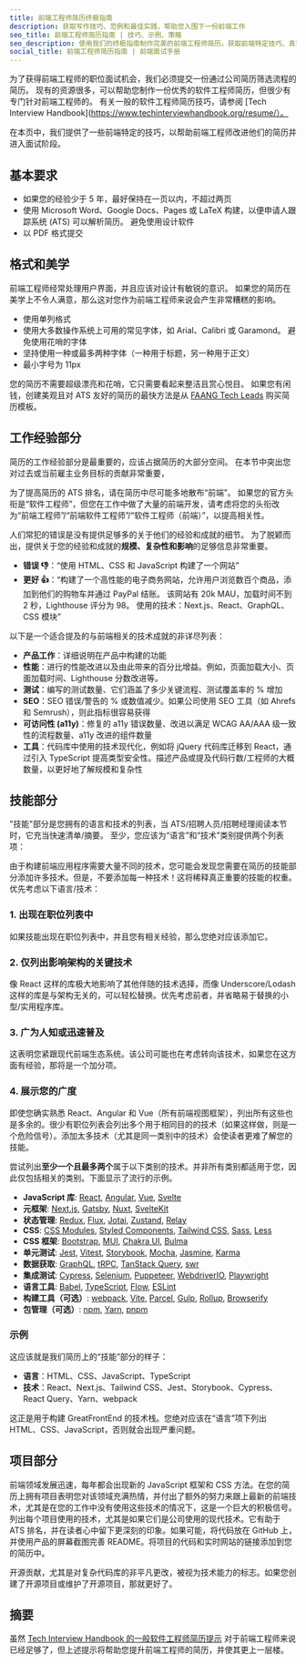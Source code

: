 ```yaml
---
title: 前端工程师简历终极指南
description: 获取写作技巧、范例和最佳实践，帮助您入围下一份前端工作
seo_title: 前端工程师简历指南 | 技巧、示例、策略
seo_description: 使用我们的终极指南制作完美的前端工程师简历。获取前端特定技巧、真实示例和策略，帮助您获得前端职位。
social_title: 前端工程师简历指南 | 前端面试手册
---
```


为了获得前端工程师的职位面试机会，我们必须提交一份通过公司简历筛选流程的简历。 现有的资源很多，可以帮助您制作一份优秀的软件工程师简历，但很少有专门针对前端工程师的。 有关一般的软件工程师简历技巧，请参阅 \[Tech Interview Handbook]\(https://www.techinterviewhandbook.org/resume/）。

在本页中，我们提供了一些前端特定的技巧，以帮助前端工程师改进他们的简历并进入面试阶段。

## 基本要求

* 如果您的经验少于 5 年，最好保持在一页以内，不超过两页
* 使用 Microsoft Word、Google Docs、Pages 或 LaTeX 构建，以便申请人跟踪系统 (ATS) 可以解析简历。 避免使用设计软件
* 以 PDF 格式提交

## 格式和美学

前端工程师经常处理用户界面，并且应该对设计有敏锐的意识。 如果您的简历在美学上不令人满意，那么这对您作为前端工程师来说会产生非常糟糕的影响。

* 使用单列格式
* 使用大多数操作系统上可用的常见字体，如 Arial、Calibri 或 Garamond。 避免使用花哨的字体
* 坚持使用一种或最多两种字体（一种用于标题，另一种用于正文）
* 最小字号为 11px

您的简历不需要超级漂亮和花哨，它只需要看起来整洁且赏心悦目。 如果您有闲钱，创建美观且对 ATS 友好的简历的最快方法是从 [FAANG Tech Leads](https://www.faangtechleads.com/) 购买简历模板。

## 工作经验部分

简历的工作经验部分是最重要的，应该占据简历的大部分空间。 在本节中突出您对过去或当前雇主业务目标的贡献非常重要，

为了提高简历的 ATS 排名，请在简历中尽可能多地散布“前端”。 如果您的官方头衔是“软件工程师”，但您在工作中做了大量的前端开发，请考虑将您的头衔改为“前端工程师”/“前端软件工程师”/“软件工程师（前端）”，以提高相关性。

人们常犯的错误是没有提供足够多的关于他们的经验和成就的细节。 为了脱颖而出，提供关于您的经验和成就的**规模、复杂性和影响**的足够信息非常重要。

* **错误 👎**：“使用 HTML、CSS 和 JavaScript 构建了一个网站”
* **更好 👍**：“构建了一个高性能的电子商务网站，允许用户浏览数百个商品，添加到他们的购物车并通过 PayPal 结账。 该网站有 20k MAU，加载时间不到 2 秒，Lighthouse 评分为 98。 使用的技术：Next.js、React、GraphQL、CSS 模块”

以下是一个适合提及的与前端相关的技术成就的非详尽列表：

* **产品工作**：详细说明在产品中构建的功能
* **性能**：进行的性能改进以及由此带来的百分比增益。例如，页面加载大小、页面加载时间、Lighthouse 分数改进等。
* **测试**：编写的测试数量、它们涵盖了多少关键流程、测试覆盖率的 % 增加
* **SEO**：SEO 错误/警告的 % 或数值减少。如果公司使用 SEO 工具（如 Ahrefs 和 Semrush），则此指标很容易获得
* **可访问性 (a11y)**：修复的 a11y 错误数量、改进以满足 WCAG AA/AAA 级一致性的流程数量、a11y 改进的组件数量
* **工具**：代码库中使用的技术现代化，例如将 jQuery 代码库迁移到 React，通过引入 TypeScript 提高类型安全性。描述产品或提及代码行数/工程师的大概数量，以更好地了解规模和复杂性

## 技能部分

"技能"部分是您拥有的语言和技术的列表，当 ATS/招聘人员/招聘经理阅读本节时，它充当快速清单/摘要。 至少，您应该为“语言”和“技术”类别提供两个列表项：

由于构建前端应用程序需要大量不同的技术，您可能会发现您需要在简历的技能部分添加许多技术。但是，不要添加每一种技术！这将稀释真正重要的技能的权重。优先考虑以下语言/技术：

### 1. 出现在职位列表中

如果技能出现在职位列表中，并且您有相关经验，那么您绝对应该添加它。

### 2. 仅列出影响架构的关键技术

像 React 这样的库极大地影响了其他伴随的技术选择，而像 Underscore/Lodash 这样的库是与架构无关的，可以轻松替换。优先考虑前者，并省略易于替换的小型/实用程序库。

### 3. 广为人知或迅速普及

这表明您紧跟现代前端生态系统。该公司可能也在考虑转向该技术，如果您在这方面有经验，那将是一个加分项。

### 4. 展示您的广度

即使您确实熟悉 React、Angular 和 Vue（所有前端视图框架），列出所有这些也是多余的。很少有职位列表会列出多个用于相同目的的技术（如果这样做，则是一个危险信号）。添加太多技术（尤其是同一类别中的技术）会使读者更难了解您的技能。

尝试列出**至少一个且最多两个**属于以下类别的技术。并非所有类别都适用于您，因此仅包括相关的类别。下面显示了流行的示例。

* **JavaScript 库**: [React](https://react.dev/), [Angular](https://angular.io/), [Vue](https://vuejs.org/), [Svelte](https://svelte.dev/)
* **元框架**: [Next.js](https://nextjs.org/), [Gatsby](https://www.gatsbyjs.com/), [Nuxt](https://nuxtjs.org/), [SvelteKit](https://kit.svelte.dev/)
* **状态管理**: [Redux](https://redux.js.org/), [Flux](https://facebook.github.io/flux/), [Jotai](https://jotai.org/), [Zustand](https://github.com/pmndrs/zustand), [Relay](https://relay.dev/)
* **CSS**: [CSS Modules](https://github.com/css-modules/css-modules), [Styled Components](https://styled-components.com/), [Tailwind CSS](https://tailwindcss.com/), [Sass](https://sass-lang.com/), [Less](https://lesscss.org/)
* **CSS 框架**: [Bootstrap](https://getbootstrap.com/), [MUI](https://mui.com/), [Chakra UI](https://chakra-ui.com/), [Bulma](https://bulma.io/)
* **单元测试**: [Jest](https://jestjs.io/), [Vitest](https://vitest.dev/), [Storybook](https://storybook.js.org/), [Mocha](https://mochajs.org/), [Jasmine](https://jasmine.github.io/), [Karma](https://karma-runner.github.io/latest/index.html)
* **数据获取**: [GraphQL](https://graphql.org/), [tRPC](https://trpc.io/), [TanStack Query](https://tanstack.com/query/v3/), [swr](https://swr.vercel.app/)
* **集成测试**: [Cypress](https://www.cypress.io/), [Selenium](https://www.selenium.dev/), [Puppeteer](https://pptr.dev/), [WebdriverIO](https://webdriver.io/), [Playwright](https://playwright.dev/)
* **语言工具**: [Babel](https://babeljs.io/), [TypeScript](https://www.typescriptlang.org/), [Flow](https://flow.org/), [ESLint](https://eslint.org/)
* **构建工具（可选）**: [webpack](https://webpack.js.org/), [Vite](https://vitejs.dev/), [Parcel](https://parceljs.org/), [Gulp](https://gulpjs.com/), [Rollup](https://rollupjs.org/), [Browserify](https://browserify.org/)
* **包管理（可选）**: [npm](https://www.npmjs.com/), [Yarn](https://yarnpkg.com/), [pnpm](https://pnpm.io/)

### 示例

这应该就是我们简历上的“技能”部分的样子：

* **语言**：HTML、CSS、JavaScript、TypeScript
* **技术**：React、Next.js、Tailwind CSS、Jest、Storybook、Cypress、React Query、Yarn、webpack

这正是用于构建 GreatFrontEnd 的技术栈。您绝对应该在“语言”项下列出 HTML、CSS、JavaScript，否则就会出现严重问题。

## 项目部分

前端领域发展迅速，每年都会出现新的 JavaScript 框架和 CSS 方法。在您的简历上拥有项目表明您对该领域充满热情，并付出了额外的努力来跟上最新的前端技术，尤其是在您的工作中没有使用这些技术的情况下，这是一个巨大的积极信号。列出每个项目使用的技术，尤其是如果它们是公司使用的现代技术。它有助于 ATS 排名，并在读者心中留下更深刻的印象。如果可能，将代码放在 GitHub 上，并使用产品的屏幕截图完善 README。将项目的代码和实时网站的链接添加到您的简历中。

开源贡献，尤其是对复杂代码库的非平凡更改，被视为技术能力的标志。如果您创建了开源项目或维护了开源项目，那就更好了。

## 摘要

虽然 [Tech Interview Handbook 的一般软件工程师简历提示](https://www.techinterviewhandbook.org/resume/) 对于前端工程师来说已经足够了，但上述提示将帮助您提升前端工程师的简历，并使其更上一层楼。
